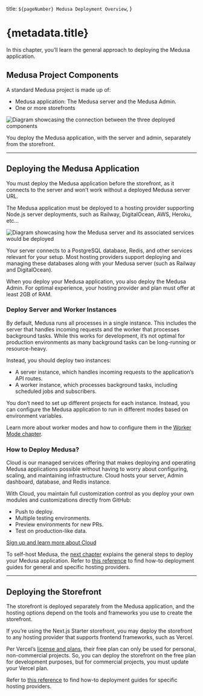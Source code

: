   title: `${pageNumber} Medusa Deployment Overview`,
}

# {metadata.title}

In this chapter, you’ll learn the general approach to deploying the Medusa application.

## Medusa Project Components

A standard Medusa project is made up of:

- Medusa application: The Medusa server and the Medusa Admin.
- One or more storefronts

![Diagram showcasing the connection between the three deployed components](https://res.cloudinary.com/dza7lstvk/image/upload/v1708600807/Medusa%20Book/deployment-options_ceuuvo.jpg)

You deploy the Medusa application, with the server and admin, separately from the storefront.

---

## Deploying the Medusa Application

You must deploy the Medusa application before the storefront, as it connects to the server and won’t work without a deployed Medusa server URL.

The Medusa application must be deployed to a hosting provider supporting Node.js server deployments, such as Railway, DigitalOcean, AWS, Heroku, etc…

![Diagram showcasing how the Medusa server and its associated services would be deployed](https://res.cloudinary.com/dza7lstvk/image/upload/v1708600972/Medusa%20Book/backend_deployment_pgexo3.jpg)

Your server connects to a PostgreSQL database, Redis, and other services relevant for your setup. Most hosting providers support deploying and managing these databases along with your Medusa server (such as Railway and DigitalOcean).

When you deploy your Medusa application, you also deploy the Medusa Admin. For optimal experience, your hosting provider and plan must offer at least 2GB of RAM.

### Deploy Server and Worker Instances

By default, Medusa runs all processes in a single instance. This includes the server that handles incoming requests and the worker that processes background tasks. While this works for development, it’s not optimal for production environments as many background tasks can be long-running or resource-heavy.

Instead, you should deploy two instances:

- A server instance, which handles incoming requests to the application’s API routes.
- A worker instance, which processes background tasks, including scheduled jobs and subscribers.

You don’t need to set up different projects for each instance. Instead, you can configure the Medusa application to run in different modes based on environment variables.

Learn more about worker modes and how to configure them in the [Worker Mode chapter](../production/worker-mode/page.mdx).

### How to Deploy Medusa?

Cloud is our managed services offering that makes deploying and operating Medusa applications possible without having to worry about configuring, scaling, and maintaining infrastructure. Cloud hosts your server, Admin dashboard, database, and Redis instance.

With Cloud, you maintain full customization control as you deploy your own modules and customizations directly from GitHub:

- Push to deploy.
- Multiple testing environments.
- Preview environments for new PRs.
- Test on production-like data.

[Sign up and learn more about Cloud](!cloud!)

To self-host Medusa, the [next chapter](./general/page.mdx) explains the general steps to deploy your Medusa application. Refer to [this reference](!resources!/deployment) to find how-to deployment guides for general and specific hosting providers.

---

## Deploying the Storefront

The storefront is deployed separately from the Medusa application, and the hosting options depend on the tools and frameworks you use to create the storefront.

If you’re using the Next.js Starter storefront, you may deploy the storefront to any hosting provider that supports frontend frameworks, such as Vercel.

<Note title="Important">

Per Vercel’s [license and plans](https://vercel.com/pricing), their free plan can only be used for personal, non-commercial projects. So, you can deploy the storefront on the free plan for development purposes, but for commercial projects, you must update your Vercel plan.

</Note>

Refer to [this reference](!resources!/deployment) to find how-to deployment guides for specific hosting providers.
